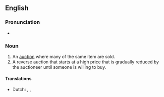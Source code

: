 {{also|Dutch-auction}}
==English==
{{wikipedia}}

===Pronunciation===
* {{a|UK}} {{IPA|/ˌdʌtʃ ˈɔːk.ʃən/|lang=en}}

===Noun===
{{en-noun}}

# An [[auction]] where many of the same item are sold.
# A reverse auction that starts at a high price that is gradually reduced by the auctioneer until someone is willing to buy.

====Translations====
{{trans-top|auction of many of the same item}}
{{trans-mid}}
{{trans-bottom}}

{{trans-top|reverse auction}}
* Dutch: {{t+|nl|afslag|m}}, {{t|nl|afslag bij afmijning|m}}, {{t+|nl|veiling bij afslag|f}}
{{trans-mid}}
{{trans-bottom}}